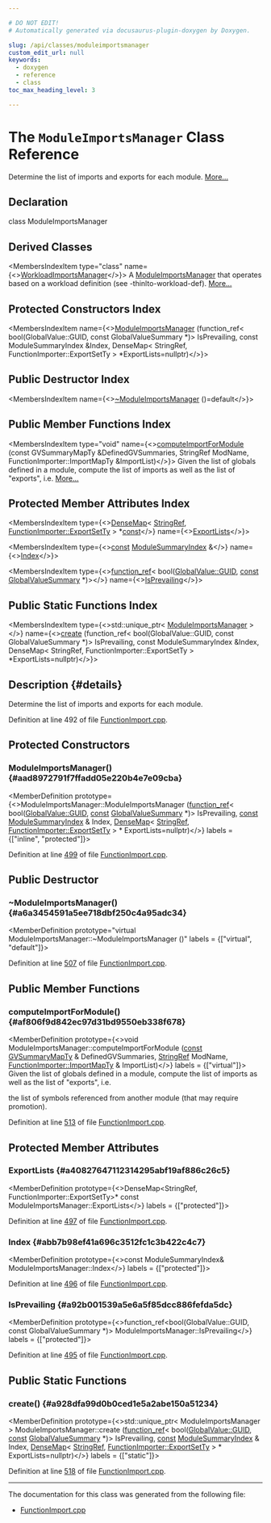 ```yaml
---

# DO NOT EDIT!
# Automatically generated via docusaurus-plugin-doxygen by Doxygen.

slug: /api/classes/moduleimportsmanager
custom_edit_url: null
keywords:
  - doxygen
  - reference
  - class
toc_max_heading_level: 3

---
```





# The `ModuleImportsManager` Class Reference

<DoxygenPage pluginConfig={pluginConfig}>

Determine the list of imports and exports for each module. <a href="#details">More...</a>

## Declaration

<CodeBlock>class ModuleImportsManager</CodeBlock>

## Derived Classes

<MembersIndex>

<MembersIndexItem
  type="class"
  name={<><a href="/docs/api/classes/workloadimportsmanager">WorkloadImportsManager</a></>}>
A <a href="/docs/api/classes/moduleimportsmanager">ModuleImportsManager</a> that operates based on a workload definition (see -thinlto-workload-def). <a href="/docs/api/classes/workloadimportsmanager/#details">More...</a>
</MembersIndexItem>

</MembersIndex>

## Protected Constructors Index

<MembersIndex>

<MembersIndexItem
  name={<><a href="#aad8972791f7ffadd05e220b4e7e09cba">ModuleImportsManager</a> (function&#95;ref&lt; bool(GlobalValue::GUID, const GlobalValueSummary &#42;)&gt; IsPrevailing, const ModuleSummaryIndex &amp;Index, DenseMap&lt; StringRef, FunctionImporter::ExportSetTy &gt; &#42;ExportLists=nullptr)</>}>
</MembersIndexItem>

</MembersIndex>

## Public Destructor Index

<MembersIndex>

<MembersIndexItem
  name={<><a href="#a6a3454591a5ee718dbf250c4a95adc34">~ModuleImportsManager</a> ()=default</>}>
</MembersIndexItem>

</MembersIndex>

## Public Member Functions Index

<MembersIndex>

<MembersIndexItem
  type="void"
  name={<><a href="#af806f9d842ec97d31bd9550eb338f678">computeImportForModule</a> (const GVSummaryMapTy &amp;DefinedGVSummaries, StringRef ModName, FunctionImporter::ImportMapTy &amp;ImportList)</>}>
Given the list of globals defined in a module, compute the list of imports as well as the list of &quot;exports&quot;, i.e. <a href="#af806f9d842ec97d31bd9550eb338f678">More...</a>
</MembersIndexItem>

</MembersIndex>

## Protected Member Attributes Index

<MembersIndex>

<MembersIndexItem
  type={<><a href="/docs/api/classes/llvm/densemap">DenseMap</a>&lt; <a href="/docs/api/classes/llvm/stringref">StringRef</a>, <a href="/docs/api/classes/llvm/functionimporter/#acd58852b94e5cce68ad66dc3045f72f0">FunctionImporter::ExportSetTy</a> &gt; &#42;<a href="/docs/api/files/lib/lib/target/lib/target/aarch64/aarch64promoteconstant-cpp/#a90f8350fecae261c25be85d38b451bff">const</a></>}
  name={<><a href="#a40827647112314295abf19af886c26c5">ExportLists</a></>}>
</MembersIndexItem>

<MembersIndexItem
  type={<><a href="/docs/api/files/lib/lib/target/lib/target/aarch64/aarch64promoteconstant-cpp/#a90f8350fecae261c25be85d38b451bff">const</a> <a href="/docs/api/classes/llvm/modulesummaryindex">ModuleSummaryIndex</a> &amp;</>}
  name={<><a href="#abb7b98ef41a696c3512fc1c3b422c4c7">Index</a></>}>
</MembersIndexItem>

<MembersIndexItem
  type={<><a href="/docs/api/classes/llvm/function-ref">function&#95;ref</a>&lt; bool(<a href="/docs/api/classes/llvm/globalvalue/#a3af0428ec6e48cb2f05c199b7b9f7e07">GlobalValue::GUID</a>, <a href="/docs/api/files/lib/lib/target/lib/target/aarch64/aarch64promoteconstant-cpp/#a90f8350fecae261c25be85d38b451bff">const</a> <a href="/docs/api/classes/llvm/globalvaluesummary">GlobalValueSummary</a> &#42;)&gt;</>}
  name={<><a href="#a92b001539a5e6a5f85dcc886fefda5dc">IsPrevailing</a></>}>
</MembersIndexItem>

</MembersIndex>

## Public Static Functions Index

<MembersIndex>

<MembersIndexItem
  type={<>std::unique&#95;ptr&lt; <a href="/docs/api/classes/moduleimportsmanager">ModuleImportsManager</a> &gt;</>}
  name={<><a href="#a928dfa99d0b0ced1e5a2abe150a51234">create</a> (function&#95;ref&lt; bool(GlobalValue::GUID, const GlobalValueSummary &#42;)&gt; IsPrevailing, const ModuleSummaryIndex &amp;Index, DenseMap&lt; StringRef, FunctionImporter::ExportSetTy &gt; &#42;ExportLists=nullptr)</>}>
</MembersIndexItem>

</MembersIndex>

## Description {#details}

Determine the list of imports and exports for each module.

Definition at line 492 of file <a href="/docs/api/files/lib/lib/transforms/lib/transforms/ipo/functionimport-cpp">FunctionImport.cpp</a>.

<SectionDefinition>

## Protected Constructors

### ModuleImportsManager() {#aad8972791f7ffadd05e220b4e7e09cba}

<MemberDefinition
  prototype={<>ModuleImportsManager::ModuleImportsManager (<a href="/docs/api/classes/llvm/function-ref">function&#95;ref</a>&lt; bool(<a href="/docs/api/classes/llvm/globalvalue/#a3af0428ec6e48cb2f05c199b7b9f7e07">GlobalValue::GUID</a>, <a href="/docs/api/files/lib/lib/target/lib/target/aarch64/aarch64promoteconstant-cpp/#a90f8350fecae261c25be85d38b451bff">const</a> <a href="/docs/api/classes/llvm/globalvaluesummary">GlobalValueSummary</a> &#42;)&gt; IsPrevailing, <a href="/docs/api/files/lib/lib/target/lib/target/aarch64/aarch64promoteconstant-cpp/#a90f8350fecae261c25be85d38b451bff">const</a> <a href="/docs/api/classes/llvm/modulesummaryindex">ModuleSummaryIndex</a> &amp; Index, <a href="/docs/api/classes/llvm/densemap">DenseMap</a>&lt; <a href="/docs/api/classes/llvm/stringref">StringRef</a>, <a href="/docs/api/classes/llvm/functionimporter/#acd58852b94e5cce68ad66dc3045f72f0">FunctionImporter::ExportSetTy</a> &gt; &#42; ExportLists=nullptr)</>}
  labels = {["inline", "protected"]}>

Definition at line <a href="/docs/api/files/lib/lib/transforms/lib/transforms/ipo/functionimport-cpp/#l00499">499</a> of file <a href="/docs/api/files/lib/lib/transforms/lib/transforms/ipo/functionimport-cpp">FunctionImport.cpp</a>.
</MemberDefinition>

</SectionDefinition>

<SectionDefinition>

## Public Destructor

### ~ModuleImportsManager() {#a6a3454591a5ee718dbf250c4a95adc34}

<MemberDefinition
  prototype="virtual ModuleImportsManager::~ModuleImportsManager ()"
  labels = {["virtual", "default"]}>

Definition at line <a href="/docs/api/files/lib/lib/transforms/lib/transforms/ipo/functionimport-cpp/#l00507">507</a> of file <a href="/docs/api/files/lib/lib/transforms/lib/transforms/ipo/functionimport-cpp">FunctionImport.cpp</a>.
</MemberDefinition>

</SectionDefinition>

<SectionDefinition>

## Public Member Functions

### computeImportForModule() {#af806f9d842ec97d31bd9550eb338f678}

<MemberDefinition
  prototype={<>void ModuleImportsManager::computeImportForModule (<a href="/docs/api/files/lib/lib/target/lib/target/aarch64/aarch64promoteconstant-cpp/#a90f8350fecae261c25be85d38b451bff">const</a> <a href="/docs/api/namespaces/llvm/#a31671124e718a9212f15c19ac1e62515">GVSummaryMapTy</a> &amp; DefinedGVSummaries, <a href="/docs/api/classes/llvm/stringref">StringRef</a> ModName, <a href="/docs/api/classes/llvm/functionimporter/importmapty">FunctionImporter::ImportMapTy</a> &amp; ImportList)</>}
  labels = {["virtual"]}>
Given the list of globals defined in a module, compute the list of imports as well as the list of &quot;exports&quot;, i.e.

the list of symbols referenced from another module (that may require promotion).

Definition at line <a href="/docs/api/files/lib/lib/transforms/lib/transforms/ipo/functionimport-cpp/#l00513">513</a> of file <a href="/docs/api/files/lib/lib/transforms/lib/transforms/ipo/functionimport-cpp">FunctionImport.cpp</a>.
</MemberDefinition>

</SectionDefinition>

<SectionDefinition>

## Protected Member Attributes

### ExportLists {#a40827647112314295abf19af886c26c5}

<MemberDefinition
  prototype={<>DenseMap&lt;StringRef, FunctionImporter::ExportSetTy&gt;&#42; const ModuleImportsManager::ExportLists</>}
  labels = {["protected"]}>

Definition at line <a href="/docs/api/files/lib/lib/transforms/lib/transforms/ipo/functionimport-cpp/#l00497">497</a> of file <a href="/docs/api/files/lib/lib/transforms/lib/transforms/ipo/functionimport-cpp">FunctionImport.cpp</a>.
</MemberDefinition>

### Index {#abb7b98ef41a696c3512fc1c3b422c4c7}

<MemberDefinition
  prototype={<>const ModuleSummaryIndex&amp; ModuleImportsManager::Index</>}
  labels = {["protected"]}>

Definition at line <a href="/docs/api/files/lib/lib/transforms/lib/transforms/ipo/functionimport-cpp/#l00496">496</a> of file <a href="/docs/api/files/lib/lib/transforms/lib/transforms/ipo/functionimport-cpp">FunctionImport.cpp</a>.
</MemberDefinition>

### IsPrevailing {#a92b001539a5e6a5f85dcc886fefda5dc}

<MemberDefinition
  prototype={<>function&#95;ref&lt;bool(GlobalValue::GUID, const GlobalValueSummary &#42;)&gt; ModuleImportsManager::IsPrevailing</>}
  labels = {["protected"]}>

Definition at line <a href="/docs/api/files/lib/lib/transforms/lib/transforms/ipo/functionimport-cpp/#l00495">495</a> of file <a href="/docs/api/files/lib/lib/transforms/lib/transforms/ipo/functionimport-cpp">FunctionImport.cpp</a>.
</MemberDefinition>

</SectionDefinition>

<SectionDefinition>

## Public Static Functions

### create() {#a928dfa99d0b0ced1e5a2abe150a51234}

<MemberDefinition
  prototype={<>std::unique&#95;ptr&lt; ModuleImportsManager &gt; ModuleImportsManager::create (<a href="/docs/api/classes/llvm/function-ref">function&#95;ref</a>&lt; bool(<a href="/docs/api/classes/llvm/globalvalue/#a3af0428ec6e48cb2f05c199b7b9f7e07">GlobalValue::GUID</a>, <a href="/docs/api/files/lib/lib/target/lib/target/aarch64/aarch64promoteconstant-cpp/#a90f8350fecae261c25be85d38b451bff">const</a> <a href="/docs/api/classes/llvm/globalvaluesummary">GlobalValueSummary</a> &#42;)&gt; IsPrevailing, <a href="/docs/api/files/lib/lib/target/lib/target/aarch64/aarch64promoteconstant-cpp/#a90f8350fecae261c25be85d38b451bff">const</a> <a href="/docs/api/classes/llvm/modulesummaryindex">ModuleSummaryIndex</a> &amp; Index, <a href="/docs/api/classes/llvm/densemap">DenseMap</a>&lt; <a href="/docs/api/classes/llvm/stringref">StringRef</a>, <a href="/docs/api/classes/llvm/functionimporter/#acd58852b94e5cce68ad66dc3045f72f0">FunctionImporter::ExportSetTy</a> &gt; &#42; ExportLists=nullptr)</>}
  labels = {["static"]}>

Definition at line <a href="/docs/api/files/lib/lib/transforms/lib/transforms/ipo/functionimport-cpp/#l00518">518</a> of file <a href="/docs/api/files/lib/lib/transforms/lib/transforms/ipo/functionimport-cpp">FunctionImport.cpp</a>.
</MemberDefinition>

</SectionDefinition>

<hr/>

The documentation for this class was generated from the following file:

<ul>
<li><a href="/docs/api/files/lib/lib/transforms/lib/transforms/ipo/functionimport-cpp">FunctionImport.cpp</a></li>
</ul>

</DoxygenPage>
